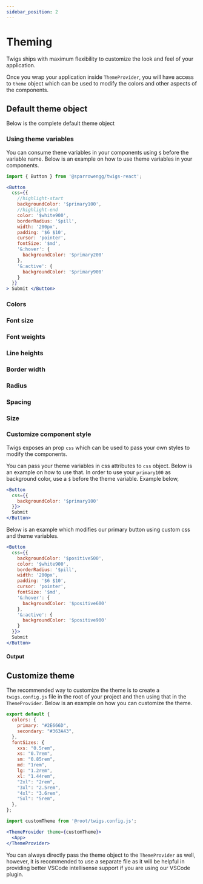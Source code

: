 ```yaml
---
sidebar_position: 2
---
```



# Theming

Twigs ships with maximum flexibility to customize the look and feel of your application. 

Once you wrap your application inside `ThemeProvider`, you will have access to `theme` object which can be used to modify the colors and other aspects of the components. 


## Default theme object

Below is the complete default theme object
<DefaultThemeContainer />

<Divider />

### Using theme variables
You can consume thene variables in your components using `$` before the variable name. Below is an example on how to use theme variables in your components. 

```jsx
import { Button } from '@sparrowengg/twigs-react';

<Button
  css={{
    //highlight-start
    backgroundColor: '$primary100',
    //highlight-end
    color: '$white900',
    borderRadius: '$pill',
    width: '200px',
    padding: '$6 $10',
    cursor: 'pointer',
    fontSize: '$md',
    '&:hover': {
      backgroundColor: '$primary200'
    },
    '&:active': {
      backgroundColor: '$primary900'
    }
  }}
> Submit </Button>
```

<Divider />

### Colors
<AllColors />

<Divider />

### Font size
<AllFontSizes />

<Divider />

### Font weights
<AllFontWeights />

<Divider />

### Line heights
<AllLineHeights />

<Divider />

### Border width
<AllBorderWidths />

<Divider />

### Radius
<AllRadii />

<Divider />

### Spacing
<AllSpaces />

<Divider />

### Size
<AllSizes />

<Divider />

### Customize component style

Twigs exposes an prop `css` which can be used to pass your own styles to modify the components. 

You can pass your theme variables in css attributes to `css` object. Below is an example on how to use that. In order to use your `primary100` as background color, use a `$` before the theme variable. Example below, 

```jsx
<Button 
  css={{
    backgroundColor: '$primary100'
  }}>
  Submit
</Button>
```

Below is an example which modifies our primary button using custom css and theme variables. 

```jsx
<Button 
  css={{
    backgroundColor: '$positive500',
    color: '$white900',
    borderRadius: '$pill',
    width: '200px',
    padding: '$6 $10',
    cursor: 'pointer',
    fontSize: '$md',
    '&:hover': {
      backgroundColor: '$positive600'
    },
    '&:active': {
      backgroundColor: '$positive900'
    }
  }}>
  Submit
</Button>
```
#### Output

<CustomizedButton />

<Divider />

<Divider />

## Customize theme

The recommended way to customize the theme is to create a `twigs.config.js` file in the root of your project and then using that in the `ThemeProvider`. Below is an example on how you can customize the theme.

```js title=twigs.config.js
export default {
  colors: {
    primary: "#2E666D",
    secondary: "#363A43",
  },
  fontSizes: {
    xxs: "0.5rem",
    xs: "0.7rem",
    sm: "0.85rem",
    md: "1rem",
    lg: "1.2rem",
    xl: "1.44rem",
    "2xl": "2rem",
    "3xl": "2.5rem",
    "4xl": "3.6rem",
    "5xl": "5rem",
  },
};
```

```jsx title=src/index.js
import customTheme from '@root/twigs.config.js';

<ThemeProvider theme={customTheme}>
  <App>
</ThemeProvider>
```

You can always directly pass the theme object to the `ThemeProvider` as well, however, it is recommended to use a separate file as it will be helpful in providing better VSCode intellisense support if you are using our VSCode plugin.
